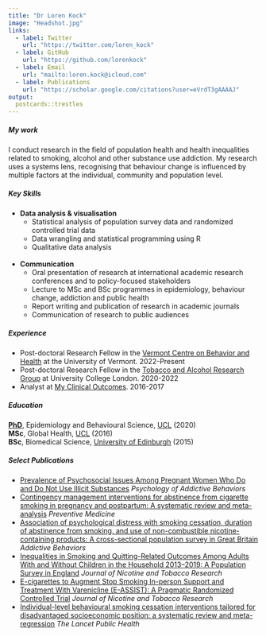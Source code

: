 ```yaml
---
title: "Dr Loren Kock"
image: "Headshot.jpg"
links:
  - label: Twitter
    url: "https://twitter.com/loren_kock"
  - label: GitHub
    url: "https://github.com/lorenkock"
  - label: Email
    url: "mailto:loren.kock@icloud.com"
  - label: Publications
    url: "https://scholar.google.com/citations?user=eVrdT3gAAAAJ"
output:
  postcards::trestles  
---
```


##### My work 

I conduct research in the field of population health and health inequalities related to smoking, alcohol and other substance use addiction. My research uses a systems lens, recognising that behaviour change is influenced by multiple factors at the individual, community and population level.

##### Key Skills

- **Data analysis & visualisation**
  - Statistical analysis of population survey data and randomized controlled trial data
  - Data wrangling and statistical programming using R
  - Qualitative data analysis
  <br>
  <br>
- **Communication**
  - Oral presentation of research at international academic research conferences and to policy-focused stakeholders
  - Lecture to MSc and BSc programmes in epidemiology, behaviour change, addiction and public health
  - Report writing and publication of research in academic journals
  - Communication of research to public audiences

##### Experience

- Post-doctoral Research Fellow in the [Vermont Centre on Behavior and Health](http://www.med.uvm.edu/behaviorandhealth/home) at the University of Vermont. 2022-Present
- Post-doctoral Research Fellow in the [Tobacco and Alcohol Research Group](https://www.ucl.ac.uk/epidemiology-health-care/research/behavioural-science-and-health/research/ucl-tobacco-alcohol-research-group-utarg) at University College London. 2020-2022
<br>
- Analyst at [My Clinical Outcomes](https://www.myclinicaloutcomes.com/). 2016-2017

##### Education

[**PhD**](https://discovery.ucl.ac.uk/id/eprint/10108576/), Epidemiology and Behavioural Science, [UCL](https://www.ucl.ac.uk/epidemiology-health-care/) (2020)
<br>
**MSc**, Global Health, [UCL](https://www.ucl.ac.uk/global-health/global-health-and-development-msc)  (2016)
<br>
**BSc**, Biomedical Science, [University of Edinburgh](https://www.ed.ac.uk/biomedical-sciences) (2015)

##### Select Publications 
- [Prevalence of Psychosocial Issues Among Pregnant Women Who Do and Do Not Use Illicit Substances](https://www.researchsquare.com/article/rs-2845911/v1) *Psychology of Addictive Behaviors*
<br>
- [Contingency management interventions for abstinence from cigarette smoking in pregnancy and postpartum: A systematic review and meta-analysis](https://www.sciencedirect.com/science/article/abs/pii/S0091743523002347) *Preventive Medicine*
<br>
- [Association of psychological distress with smoking cessation, duration of abstinence from smoking, and use of non-combustible nicotine-containing products: A cross-sectional population survey in Great Britain](https://www.sciencedirect.com/science/article/pii/S0306460322003367) *Addictive Behaviors*
<br>
- [Inequalities in Smoking and Quitting-Related Outcomes Among Adults With and Without Children in the Household 2013–2019: A Population Survey in England](https://academic.oup.com/ntr/article/24/5/690/6387990) *Journal of Nicotine and Tobacco Research*
<br> 
- [E-cigarettes to Augment Stop Smoking In-person Support and Treatment With Varenicline (E-ASSIST): A Pragmatic Randomized Controlled Trial](https://academic.oup.com/ntr/advance-article/doi/10.1093/ntr/ntac149/6615413) *Journal of Nicotine and Tobacco Research*
<br>
- [Individual-level behavioural smoking cessation interventions tailored for disadvantaged socioeconomic position: a systematic review and meta-regression](https://www.sciencedirect.com/science/article/pii/S2468266719302208) *The Lancet Public Health*
